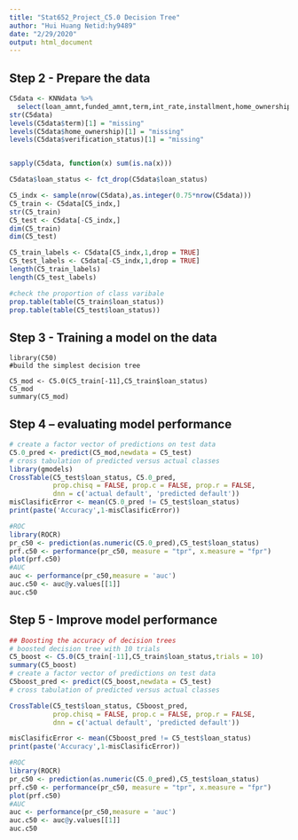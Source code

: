 ```yaml
---
title: "Stat652_Project_C5.0 Decision Tree"
author: "Hui Huang Netid:hy9489"
date: "2/29/2020"
output: html_document
---
```


## Step 2 - Prepare the data
```r
C5data <- KNNdata %>%
  select(loan_amnt,funded_amnt,term,int_rate,installment,home_ownership,annual_inc,verification_status,open_acc,total_pymnt,loan_status)
str(C5data)
levels(C5data$term)[1] = "missing"
levels(C5data$home_ownership)[1] = "missing"
levels(C5data$verification_status)[1] = "missing"


sapply(C5data, function(x) sum(is.na(x)))

C5data$loan_status <- fct_drop(C5data$loan_status)

C5_indx <- sample(nrow(C5data),as.integer(0.75*nrow(C5data)))
C5_train <- C5data[C5_indx,]
str(C5_train)
C5_test <- C5data[-C5_indx,]
dim(C5_train)
dim(C5_test)

C5_train_labels <- C5data[C5_indx,1,drop = TRUE]
C5_test_labels <- C5data[-C5_indx,1,drop = TRUE]
length(C5_train_labels)
length(C5_test_labels)

#check the proportion of class varibale
prop.table(table(C5_train$loan_status))
prop.table(table(C5_test$loan_status))
```

## Step 3 - Training a model on the data
```
library(C50)
#build the simplest decision tree

C5_mod <- C5.0(C5_train[-11],C5_train$loan_status)
C5_mod
summary(C5_mod)
```
## Step 4 – evaluating model performance
```r
# create a factor vector of predictions on test data
C5.0_pred <- predict(C5_mod,newdata = C5_test)
# cross tabulation of predicted versus actual classes
library(gmodels)
CrossTable(C5_test$loan_status, C5.0_pred,
           prop.chisq = FALSE, prop.c = FALSE, prop.r = FALSE,
           dnn = c('actual default', 'predicted default'))
misClasificError <- mean(C5.0_pred != C5_test$loan_status)
print(paste('Accuracy',1-misClasificError))

#ROC
library(ROCR)
pr_c50 <- prediction(as.numeric(C5.0_pred),C5_test$loan_status)
prf.c50 <- performance(pr_c50, measure = "tpr", x.measure = "fpr")
plot(prf.c50)
#AUC
auc <- performance(pr_c50,measure = 'auc')
auc.c50 <- auc@y.values[[1]]
auc.c50
```

## Step 5 - Improve model performance
```r
## Boosting the accuracy of decision trees
# boosted decision tree with 10 trials
C5_boost <- C5.0(C5_train[-11],C5_train$loan_status,trials = 10)
summary(C5_boost)
# create a factor vector of predictions on test data
C5boost_pred <- predict(C5_boost,newdata = C5_test)
# cross tabulation of predicted versus actual classes

CrossTable(C5_test$loan_status, C5boost_pred,
           prop.chisq = FALSE, prop.c = FALSE, prop.r = FALSE,
           dnn = c('actual default', 'predicted default'))

misClasificError <- mean(C5boost_pred != C5_test$loan_status)
print(paste('Accuracy',1-misClasificError))

#ROC
library(ROCR)
pr_c50 <- prediction(as.numeric(C5.0_pred),C5_test$loan_status)
prf.c50 <- performance(pr_c50, measure = "tpr", x.measure = "fpr")
plot(prf.c50)
#AUC
auc <- performance(pr_c50,measure = 'auc')
auc.c50 <- auc@y.values[[1]]
auc.c50
```


